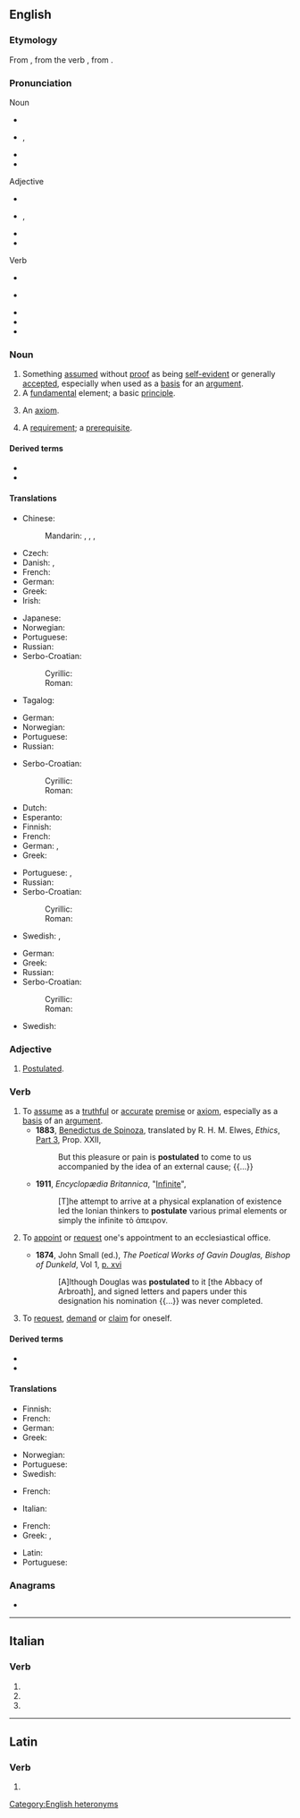 {{also|Postulate}}
==English==
{{was wotd|2008|September|18}}
{{wikipedia}}

===Etymology===
From {{etyl|ML.|en}} {{attention|la}} {{m|la|postulātus|postulāt-|asked}}, from the verb {{m|la|postulāre||to ask}}, from {{etyl|la|en}} {{m|la|postulō||request}}.

===Pronunciation===
; Noun
* {{a|UK}} {{enPR|pŏsʹtyo͝o-lət}} {{IPA|/ˈpɒstjʊlət/|lang=en}}
* {{a|US}} {{enPR|pŏsʹchə-lət|pŏsʹchə-lāt'}}, {{IPA|/ˈpɑstʃələt/|/ˈpɑstʃəˌleɪt/|lang=en}}
* {{audio|en-us-postulate-noun.ogg|Audio (US)|lang=en}}
* {{hyphenation|pos|tu|late|lang=en}}
; Adjective
* {{a|UK}} {{enPR|pŏsʹtyo͝o-lət}} {{IPA|/ˈpɒstjʊlət/|lang=en}}
* {{a|US}} {{enPR|pŏsʹchə-lət}}, {{IPA|/ˈpɑstʃələt/|lang=en}}
* {{audio|en-us-postulate-noun.ogg|Audio (US)|lang=en}}
* {{hyphenation|pos|tu|late|lang=en}}
; Verb
* {{a|UK}} {{enPR|pŏsʹtyo͝o-lāt}} {{IPA|/ˈpɒstjʊleɪt/|lang=en}}
* {{a|US}} {{enPR|pŏsʹchə-lāt'}} {{IPA|/ˈpɑstʃəˌleɪt/|lang=en}}
* {{audio|en-us-postulate-verb.ogg|Audio (US)|lang=en}}
* {{audio|en-au-postulate.ogg|Audio (AU)|lang=en}}
* {{hyphenation|pos|tu|late|lang=en}}

===Noun===
{{en-noun}}

# Something [[assume]]d without [[proof]] as being [[self-evident]] or generally [[accept]]ed, especially when used as a [[basis]] for an [[argument]].
# A [[fundamental]] element; a basic [[principle]].
# {{lb|en|logic}} An [[axiom]].
# A [[requirement]]; a [[prerequisite]].

====Derived terms====
* {{l|en|parallel postulate}}
* {{l|en|universal postulate}}

====Translations====
{{trans-top|something assumed without proof as being self-evident or generally accepted}}
* Chinese:
*: Mandarin: {{t+|cmn|公設|sc=Hani}}, {{t+|cmn|公设|tr=gōngshè|sc=Hani}}, {{t+|cmn|公準|sc=Hani}}, {{t+|cmn|公准|tr=gōngzhǔn|sc=Hani}}
* Czech: {{t|cs|postulát|m}}
* Danish: {{t|da|postulat}}, {{t|da|påstand}}
* French: {{t+|fr|postulat|m}}
* German: {{t+|de|Postulat|n}}
* Greek: {{t+|el|αξίωμα|n}}
* Irish: {{t|ga|foshuíomh|m}}
{{trans-mid}}
* Japanese: {{t|ja|公準|tr=こうじゅん, kōjun|sc=Jpan}}
* Norwegian: {{t|no|postulat|n}}
* Portuguese: {{t+|pt|postulado|m}}
* Russian: {{t+|ru|постула́т|m}}
* Serbo-Croatian:
*: Cyrillic: {{t|sh|постулат|m|sc=Cyrl}}
*: Roman: {{t+|sh|postulat|m}}
* Tagalog: {{t|tl|batayang palagay}}
{{trans-bottom}}

{{trans-top|fundamental element; basic principle}}
* German: {{t+|de|Postulat|n}}
* Norwegian: {{t|no|postulat|n}}
* Portuguese: {{t+|pt|postulado|m}}
* Russian: {{t+|ru|постула́т|m}}
{{trans-mid}}
* Serbo-Croatian:
*: Cyrillic: {{t|sh|постулат|m|sc=Cyrl}}
*: Roman: {{t+|sh|postulat|m}}
{{trans-bottom}}

{{trans-top|logic: an axiom}}
* Dutch: {{t+|nl|postulaat}}
* Esperanto: {{t|eo|postulato}}
* Finnish: {{t+|fi|oletus}}
* French: {{t+|fr|postulat|m}}
* German: {{t+|de|Postulat|n}}, {{t+|de|Axiom|n}}
* Greek: {{t+|el|αξίωμα|n}}
{{trans-mid}}
* Portuguese: {{t+|pt|postulado|m}}, {{t+|pt|axioma|m}}
* Russian: {{t+|ru|постула́т|m}}
* Serbo-Croatian:
*: Cyrillic: {{t|sh|постулат|m|sc=Cyrl}}
*: Roman: {{t+|sh|postulat|m}}
* Swedish: {{t+|sv|postulat}}, {{t+|sv|axiom}}
{{trans-bottom}}

{{trans-top|requirement, prerequisite}}
* German: {{t+|de|Voraussetzung|f}}
* Greek: {{t+|el|προϋπόθεση|f}}
* Russian: {{t+|ru|постула́т|m}}
* Serbo-Croatian:
*: Cyrillic: {{t|sh|постулат|m|sc=Cyrl}}
*: Roman: {{t+|sh|postulat|m}}
{{trans-mid}}
* Swedish: {{t+|sv|förutsättning|c}}
{{trans-bottom}}

===Adjective===
{{en-adj|-}}

# [[postulated|Postulated]].
#: {{rfquotek|Hudibras}}

===Verb===
{{en-verb|postulat}}

# To [[assume]] as a [[truthful]] or [[accurate]] [[premise]] or [[axiom]], especially as a [[basis]] of an [[argument]].
#* '''1883''', [[w:Benedictus de Spinoza|Benedictus de Spinoza]], translated by R. H. M. Elwes, ''Ethics'', [[s:Ethics_(Spinoza)/Part_3|Part 3]], Prop. XXII,
#*: But this pleasure or pain is '''postulated''' to come to us accompanied by the idea of an external cause; {{...}}
#* '''1911''', ''Encyclopædia Britannica'', "[[s:1911_Encyclopædia_Britannica/Infinite|Infinite]]",
#*: [T]he attempt to arrive at a physical explanation of existence led the Ionian thinkers to '''postulate''' various primal elements or simply the infinite τὸ ἀπειρον.
# {{lb|en|ambitransitive|Christianity|historical}} To [[appoint]] or [[request]] one's appointment to an ecclesiastical office.
#* '''1874''', John Small (ed.), ''The Poetical Works of Gavin Douglas, Bishop of Dunkeld'', Vol 1, [http://books.google.ca/books?id=y-Q0AAAAMAAJ&pg=PR18-IA16&dq=postulated p. xvi]
#*: [A]lthough Douglas was '''postulated''' to it [the Abbacy of Arbroath], and signed letters and papers under this designation his nomination {{...}} was never completed.
# {{lb|en|ambitransitive|obsolete}} To [[request]], [[demand]] or [[claim]] for oneself.

====Derived terms====
* {{l|en|postulation}}
* {{l|en|postulational}}

====Translations====
{{trans-top|to assume as a premise}}
* Finnish: {{t|fi|postuloida}}
* French: {{t+|fr|postuler}}
* German: {{t+|de|postulieren}}
* Greek: {{t+|el|αποφαίνομαι}}
{{trans-mid}}
* Norwegian: {{t+|no|postulere}}
* Portuguese: {{t+|pt|postular}}
* Swedish: {{t+|sv|postulera}}
{{trans-bottom}}

{{trans-top|to appoint to an ecclesiastic position}}
* French: {{t+|fr|postuler}}
{{trans-mid}}
* Italian: {{t+|it|postulare}}
{{trans-bottom}}

{{trans-top|to request one's appointment to an ecclesiastical office}}
{{trans-mid}}
{{trans-bottom}}

{{trans-top|to demand or claim}}
* French: {{t+|fr|postuler}}
* Greek: {{t+|el|αξιώνω}}, {{t+|el|απαιτώ}}
{{trans-mid}}
* Latin: {{t|la|postulō}}
* Portuguese: {{t+|pt|postular}}
{{trans-bottom}}

===Anagrams===
* {{anagrams|en|a=aelopsttu|attopulse}}

[[Category:English heteronyms]]

----

==Italian==

===Verb===
{{head|it|verb form|cat2=past participle forms}}

# {{inflection of|postulare||2|p|pres|indc|lang=it}}
# {{inflection of|postulare||2|p|impr|lang=it}}
# {{feminine plural of|postulato|lang=it}}

----

==Latin==

===Verb===
{{la-verb-form|postulāte}}

# {{inflection of|postulō||1|p|pres|actv|impr|lang=la}}